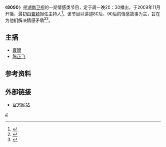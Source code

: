 {{update|time=2012-03-24T02:40:34+00:00}}
{{Infobox television
| 名稱          = 8090
| original_name      = 
| 圖片              = 
| 圖說            = 
| 分類             = 综艺节目
| 機位             = 
| 視訊制式     = 
| 每集長            =40分钟
| creator            = 
| director           = 
| 制作人         = 
| 共同製作人 = 
| 主持           = [[曹颖|曹颖]] 、[[陈正飞|陈正飞]] 
| 旁白           = 
| 監製 =
| 國家            = {{PRC}}
| 電視網            = [[湖南卫视|湖南卫视]]
| 开始 = 2009年11月9日 
| 結束 = 2011年1月3日
| 集數 = 
| 每集列表 = 
| website            = http://ent.hunantv.com/v/hunantv/8090/index.html
| imdb_id            = 
| tv_com_id          = 
}}
《'''8090'''》是[[湖南卫视|湖南卫视]]的一期情感类节目，定于周一晚20：30播出，于2009年11月开播，最初由[[曹颖|曹颖]]担任主持人<ref>{{cite web |title=《8090》聚焦支教老师的幸福生活 曹颖泪洒现场 |url=https://ent.qq.com/a/20100310/000473.htm |website=腾讯娱乐 |accessdate=2019-05-14 |archive-date=2019-05-08 |archive-url=https://web.archive.org/web/20190508182014/https://ent.qq.com/a/20100310/000473.htm |dead-url=no }}</ref>。该节目以讲述80后、90后的情感故事为主，旨在为他们解决情感矛盾<ref>{{cite web |author1=王晓易 |title=《8090》湖南卫视热播 被指"赶走"《鲁豫有约》 |url=http://ent.163.com/09/1223/08/5R74NQSH00031GVS.html |website=网易 |accessdate=2019-05-14 |archive-url=https://web.archive.org/web/20190508142131/http://ent.163.com/09/1223/08/5R74NQSH00031GVS.html |archive-date=2019-05-08 |dead-url=yes }}</ref><ref>{{cite web |title=湖南卫视《8090》复活相差14岁的姐弟恋？ |url=http://ent.163.com/10/0925/15/6HEH7JL900031GVS.html |website=网易 |accessdate=2019-05-14 |archive-date=2019-05-08 |archive-url=https://web.archive.org/web/20190508142128/http://ent.163.com/10/0925/15/6HEH7JL900031GVS.html |dead-url=no }}</ref>。

== 主播 ==
*[[曹颖|曹颖]] 
*[[陈正飞|陈正飞]]

== 参考资料 ==
{{reflist}}

== 外部链接 ==
*[http://ent.hunantv.com/v/hunantv/8090/index.html 官方网站]{{Wayback|url=http://ent.hunantv.com/v/hunantv/8090/index.html |date=20100208060532 }}

{{電視節目的變遷
|電視台=[[湖南卫视|湖南卫视]]
|播放檔次=星期一20:25～22:00
|節目名稱=8090<br />2009年11月30日－2011年1月3日
|上一節目=[[挑战麦克风|挑战麦克风]](第二季)
|下一節目=[[非常靠谱|非常靠谱]]
}}
{{中南出版传媒集团股份有限公司}}
{{China-tv-stub}}

[[Category:湖南卫视电视节目|#]]